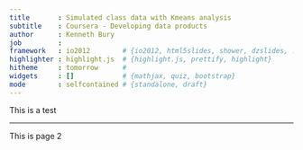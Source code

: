 ```yaml
---
title       : Simulated class data with Kmeans analysis
subtitle    : Coursera - Developing data products
author      : Kenneth Bury
job         : 
framework   : io2012        # {io2012, html5slides, shower, dzslides, ...}
highlighter : highlight.js  # {highlight.js, prettify, highlight}
hitheme     : tomorrow      # 
widgets     : []            # {mathjax, quiz, bootstrap}
mode        : selfcontained # {standalone, draft}
---
```


This is a test

---

This is page 2
